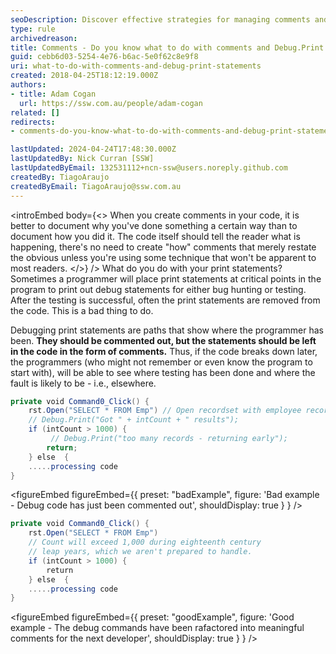```yaml
---
seoDescription: Discover effective strategies for managing comments and Debug.Print statements in your code for enhanced maintainability.
type: rule
archivedreason:
title: Comments - Do you know what to do with comments and Debug.Print statements?
guid: cebb6d03-5254-4e76-b6ac-5e0f62c8e9f8
uri: what-to-do-with-comments-and-debug-print-statements
created: 2018-04-25T18:12:19.000Z
authors:
- title: Adam Cogan
  url: https://ssw.com.au/people/adam-cogan
related: []
redirects:
- comments-do-you-know-what-to-do-with-comments-and-debug-print-statements

lastUpdated: 2024-04-24T17:48:30.000Z
lastUpdatedBy: Nick Curran [SSW]
lastUpdatedByEmail: 132531112+ncn-ssw@users.noreply.github.com
createdBy: TiagoAraujo
createdByEmail: TiagoAraujo@ssw.com.au
---
```


<introEmbed
  body={<>
When you create comments in your code, it is better to document why you've done something a certain way than to document how you did it. The code itself should tell the reader what is happening, there's no need to create "how" comments that merely restate the obvious unless you're using some technique that won't be apparent to most readers.
  </>}
/>
What do you do with your print statements? Sometimes a programmer will place print statements at critical points in the program to print out debug statements for either bug hunting or testing. After the testing is successful, often the print statements are removed from the code. This is a bad thing to do.

Debugging print statements are paths that show where the programmer has been. **They should be commented out, but the statements should be left in the code in the form of comments.** Thus, if the code breaks down later, the programmers (who might not remember or even know the program to start with), will be able to see where testing has been done and where the fault is likely to be - i.e., elsewhere.

```cs
private void Command0_Click() {
    rst.Open("SELECT * FROM Emp") // Open recordset with employee records
    // Debug.Print("Got " + intCount + " results");
    if (intCount > 1000) {
         // Debug.Print("too many records - returning early");
        return;
    } else  {
    .....processing code
}
```

<figureEmbed figureEmbed={{
  preset: "badExample",
  figure: 'Bad example - Debug code has just been commented out',
  shouldDisplay: true
} } />


```cs
private void Command0_Click() {
    rst.Open("SELECT * FROM Emp")
    // Count will exceed 1,000 during eighteenth century
    // leap years, which we aren't prepared to handle.
    if (intCount > 1000) {
        return
    } else  {
    .....processing code
}
```

<figureEmbed figureEmbed={{
  preset: "goodExample",
  figure: 'Good example - The debug commands have been rafactored into meaningful comments for the next developer',
  shouldDisplay: true
} } />
